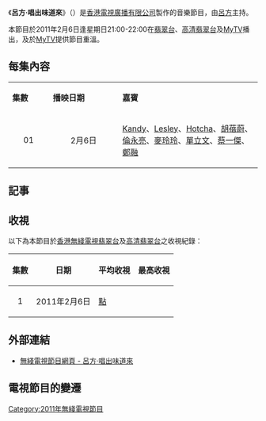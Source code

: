 {{無綫節目
| 中文節目名=呂方·唱出味道來
| 英文節目名={{lang|en|Lui Fong Special 2011}}
| 圖片 = 
| 翡翠台首播日期=2011年1月6日
| 翡翠台首播時間=逢星期日 21:00-22:00 (連廣告)
| 高清翡翠台首播日期=2011年2月6日
| 高清翡翠台首播時間=逢星期日 21:00-22:00 (連廣告)
| 監製=[[麥鎮東|麥鎮東]]
| 編審=[[黃翠華|黃翠華]]
| 編導= 
| 集數=1
| 類型=音樂
| 製作公司=[[香港|香港]][[電視廣播有限公司|電視廣播有限公司]]
| 主持=[[呂方|呂方]]
| 網頁=http://programme.tvb.com/variety/luifongspecial2011
}}
《'''呂方·唱出味道來'''》（{{lang-en|'''Lui Fong Special 2011'''}}）是[[香港|香港]][[電視廣播有限公司|電視廣播有限公司]]製作的音樂節目，由[[呂方|呂方]]主持。

本節目於2011年2月6日逢星期日21:00-22:00在[[翡翠台|翡翠台]]、[[高清翡翠台|高清翡翠台]]及[[MyTV|MyTV]]播出，及於[[MyTV|MyTV]]提供節目重溫。


==每集內容==
{|class="wikitable" style="width:60%; font-size: 14px;"
|- style="background:cornflowerblue; color:white" align=center
|style="width:5%"|'''集數'''||style="width:10%"|'''播映日期'''||style="width:20%"|'''嘉賓'''
|-
|align=center|01||align=center|2月6日||[[Kandy|Kandy]]、[[Lesley|Lesley]]、[[Hotcha|Hotcha]]、[[胡蓓蔚|胡蓓蔚]]、[[倫永亮|倫永亮]]、[[麥玲玲|麥玲玲]]、[[單立文|單立文]]、[[蔡一傑|蔡一傑]]、[[鄭融|鄭融]]
|}

==記事==


==收視==
以下為本節目於[[香港|香港]][[無綫電視翡翠台|無綫電視翡翠台]]及[[高清翡翠台|高清翡翠台]]之收視紀錄：

{|class="wikitable sortable"
! 集數 !! 日期 !! 平均收視 !! 最高收視
|-
|align=center|1|| 2011年2月6日||[[收視點|點]]||
|}

==外部連結==
*[http://programme.tvb.com/variety/luifongspecial2011 無綫電視節目網頁 - 呂方·唱出味道來]{{Wayback|url=http://programme.tvb.com/variety/luifongspecial2011 |date=20191206113700 }}

==電視節目的變遷==
{{電視節目的變遷
|電視台={{HK}}[[無綫電視|無綫電視]][[翡翠台|翡翠台]]、[[高清翡翠台|高清翡翠台]]
|播放檔次=星期日 21:00-22:00 時段
|節目名稱=呂方·唱出味道來<br/>(2011.02.06)
|上一節目=[[周慧敏·最愛V25|周慧敏·最愛V25]]<br/>(2011.01.30)
|下一節目=[[明秋喜相逢|明秋喜相逢]]<br/>(2011.02.13)
}}


[[Category:2011年無綫電視節目|Category:2011年無綫電視節目]]